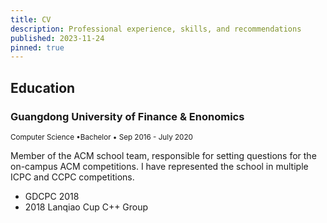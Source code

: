 ```yaml
---
title: CV
description: Professional experience, skills, and recommendations
published: 2023-11-24
pinned: true
---
```


## Education

### Guangdong University of Finance & Enonomics

<small>Computer Science &bull;Bachelor &bull; Sep 2016 - July 2020</small>

<Spacer height="lg" />

Member of the ACM school team, responsible for setting questions for the on-campus ACM competitions. I have represented the school in multiple ICPC and CCPC competitions.

<Columns>

  - GDCPC 2018
  - 2018 Lanqiao Cup C++ Group

</Columns>

<Spacer height="lg" />
